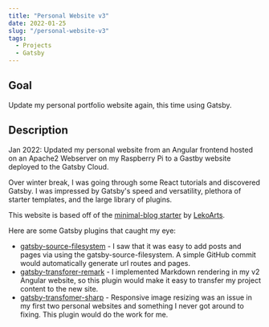 ```yaml
---
title: "Personal Website v3"
date: 2022-01-25
slug: "/personal-website-v3"
tags:
  - Projects
  - Gatsby
---
```


## Goal ##

Update my personal portfolio website again, this time using Gatsby.

## Description ##

Jan 2022: Updated my personal website from an Angular frontend hosted on an Apache2 Webserver on my Raspberry Pi to a Gastby website deployed to the Gatsby Cloud.

Over winter break, I was going through some React tutorials and discovered Gatsby. I was impressed by Gatsby's speed and versatility, plethora of starter templates, and the large library of plugins. 

This website is based off of the [minimal-blog starter](https://github.com/LekoArts/gatsby-starter-minimal-blog) by [LekoArts](https://github.com/LekoArts). 

Here are some Gatsby plugins that caught my eye:
* [gatsby-source-filesystem](https://www.gatsbyjs.com/plugins/gatsby-source-filesystem) - I saw that it was easy to add posts and pages via using the gatsby-source-filesystem. A simple GitHub commit would automatically generate url routes and pages.
* [gatsby-transforer-remark](https://www.gatsbyjs.com/plugins/gatsby-transformer-remark) - I implemented Markdown rendering in my v2 Angular website, so this plugin would make it easy to transfer my project content to the new site.
* [gatsby-transfomer-sharp](https://www.gatsbyjs.com/plugins/gatsby-transformer-sharp) - Responsive image resizing was an issue in my first two personal websites and something I never got around to fixing. This plugin would do the work for me.

